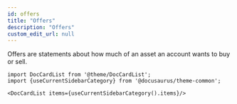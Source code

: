 ```yaml
---
id: offers
title: "Offers"
description: "Offers"
custom_edit_url: null
---
```




Offers are statements about how much of an asset an account wants to buy or sell.



```mdx-code-block
import DocCardList from '@theme/DocCardList';
import {useCurrentSidebarCategory} from '@docusaurus/theme-common';

<DocCardList items={useCurrentSidebarCategory().items}/>
```
      